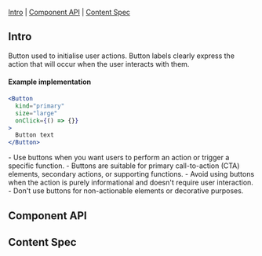
<Meta of={ButtonStories} />

<Title>Button</Title>

[Intro](#Intro) | [Component API](#ComponentAPI) | [Content Spec](#ContentSpec) 

## Intro <a id="Intro" />
Button used to initialise user actions. Button labels clearly express the action that will occur when the user interacts with them.

<Canvas of={ButtonStories.Default} sourceState="none"/>

#### Example implementation
```jsx
<Button
  kind="primary"
  size="large"
  onClick={() => {}}
>
  Button text
</Button>
```

<BlockColumnsContainer>
  <BlockColumns label="When to Use">
    - Use buttons when you want users to perform an action or trigger a specific function.
    - Buttons are suitable for primary call-to-action (CTA) elements, secondary actions, or supporting functions.
  </BlockColumns>
  <BlockColumns isNegative label="When Not to Use">
    - Avoid using buttons when the action is purely informational and doesn't require user interaction.
    - Don't use buttons for non-actionable elements or decorative purposes.
  </BlockColumns>
</BlockColumnsContainer>

## Component API <a id="ComponentAPI" />
<ArgsTable />

## Content Spec <a id="ContentSpec" />
<Figma showLink height="100%" url="https://www.figma.com/file/9FDwjR8lYvincseDkKypC4/Component-Documentations?type=design&node-id=613-36946&mode=dev" />
